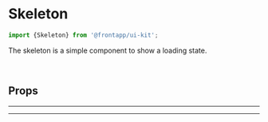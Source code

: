
<Meta title="Components/Skeleton" of={Skeleton} />

# Skeleton

<Canvas>
  <Story id="components-skeleton--basic" />
</Canvas>

```typescript
import {Skeleton} from '@frontapp/ui-kit';
```

The skeleton is a simple component to show a loading state.

<br />

## Props

<PureArgsTable of={Skeleton} />

<hr />
<hr />
